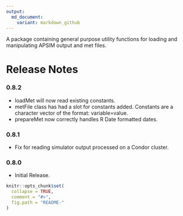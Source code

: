 ```yaml
---
output:
  md_document:
    variant: markdown_github
---
```


A package containing general purpose utility functions for loading and manipulating APSIM output and met files.

# Release Notes

### 0.8.2
* loadMet will now read existing constants.
* metFile class has had a slot for constants added. Constants are a character vector of the format: variable=value.
* prepareMet now correctly handles R Date formatted dates.

### 0.8.1
* Fix for reading simulator output processed on a Condor cluster.

### 0.8.0
* Initial Release.

```r
knitr::opts_chunk$set(
  collapse = TRUE,
  comment = "#>",
  fig.path = "README-"
)
```
